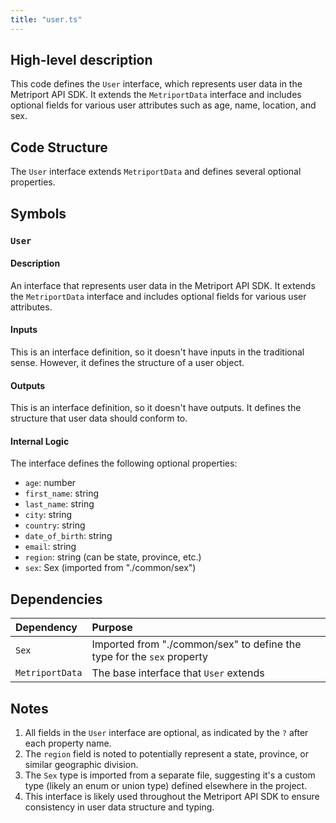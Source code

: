 ```yaml
---
title: "user.ts"
---
```


## High-level description
This code defines the `User` interface, which represents user data in the Metriport API SDK. It extends the `MetriportData` interface and includes optional fields for various user attributes such as age, name, location, and sex.

## Code Structure
The `User` interface extends `MetriportData` and defines several optional properties.

## Symbols

### `User`
#### Description
An interface that represents user data in the Metriport API SDK. It extends the `MetriportData` interface and includes optional fields for various user attributes.

#### Inputs
This is an interface definition, so it doesn't have inputs in the traditional sense. However, it defines the structure of a user object.

#### Outputs
This is an interface definition, so it doesn't have outputs. It defines the structure that user data should conform to.

#### Internal Logic
The interface defines the following optional properties:
- `age`: number
- `first_name`: string
- `last_name`: string
- `city`: string
- `country`: string
- `date_of_birth`: string
- `email`: string
- `region`: string (can be state, province, etc.)
- `sex`: Sex (imported from "./common/sex")

## Dependencies
| Dependency | Purpose |
|:-----------|:--------|
| `Sex` | Imported from "./common/sex" to define the type for the `sex` property |
| `MetriportData` | The base interface that `User` extends |

## Notes
1. All fields in the `User` interface are optional, as indicated by the `?` after each property name.
2. The `region` field is noted to potentially represent a state, province, or similar geographic division.
3. The `Sex` type is imported from a separate file, suggesting it's a custom type (likely an enum or union type) defined elsewhere in the project.
4. This interface is likely used throughout the Metriport API SDK to ensure consistency in user data structure and typing.